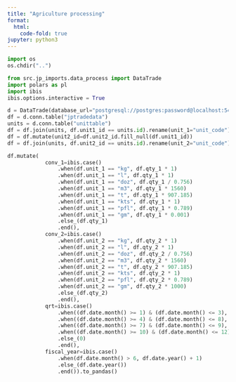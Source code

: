 ```yaml
---
title: "Agriculture processing"
format:
  html:
    code-fold: true
jupyter: python3
---
```


```python
import os
os.chdir("..")
```

```python
from src.jp_imports.data_process import DataTrade
import polars as pl
import ibis
ibis.options.interactive = True
```

```python
d = DataTrade(database_url="postgresql://postgres:password@localhost:5433/timescaledb", debug=True)
df = d.conn.table("jptradedata")
units = d.conn.table("unittable")
df = df.join(units, df.unit1_id == units.id).rename(unit_1="unit_code")
df = df.mutate(unit2_id=df.unit2_id.fill_null(df.unit1_id))
df = df.join(units, df.unit2_id == units.id).rename(unit_2="unit_code")
```

```python
df.mutate(
            conv_1=ibis.case()
                .when(df.unit_1 == "kg", df.qty_1 * 1)
                .when(df.unit_1 == "l", df.qty_1 * 1)
                .when(df.unit_1 == "doz", df.qty_1 / 0.756)
                .when(df.unit_1 == "m3", df.qty_1 * 1560)
                .when(df.unit_1 == "t", df.qty_1 * 907.185)
                .when(df.unit_1 == "kts", df.qty_1 * 1)
                .when(df.unit_1 == "pfl", df.qty_1 * 0.789)
                .when(df.unit_1 == "gm", df.qty_1 * 0.001)
                .else_(df.qty_1)
                .end(),
            conv_2=ibis.case()
                .when(df.unit_2 == "kg", df.qty_2 * 1)
                .when(df.unit_2 == "l", df.qty_2 * 1)
                .when(df.unit_2 == "doz", df.qty_2 / 0.756)
                .when(df.unit_2 == "m3", df.qty_2 * 1560)
                .when(df.unit_2 == "t", df.qty_2 * 907.185)
                .when(df.unit_2 == "kts", df.qty_2 * 1)
                .when(df.unit_2 == "pfl", df.qty_2 * 0.789)
                .when(df.unit_2 == "gm", df.qty_2 * 1000)
                .else_(df.qty_2)
                .end(),
            qrt=ibis.case()
                .when((df.date.month() >= 1) & (df.date.month() <= 3), 1)
                .when((df.date.month() >= 4) & (df.date.month() <= 8), 2)
                .when((df.date.month() >= 7) & (df.date.month() <= 9), 3)
                .when((df.date.month() >= 10) & (df.date.month() <= 12), 4)
                .else_(0)
                .end(),
            fiscal_year=ibis.case()
                .when(df.date.month() > 6, df.date.year() + 1)
                .else_(df.date.year())
                .end()).to_pandas()
```

